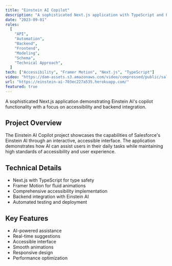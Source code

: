 ```yaml
---
title: "Einstein AI Copilot"
description: "A sophisticated Next.js application with TypeScript and Framer Motion, demonstrating Einstein AI's copilot functionality with a focus on accessibility and backend integration."
date: "2023-09-01"
roles:
  [
    "API",
    "Automation",
    "Backend",
    "Frontend",
    "Modeling",
    "Schema",
    "Technical Approach",
  ]
tech: ["Accessibility", "Framer Motion", "Next.js", "TypeScript"]
video: "https://dam-assets.s3.amazonaws.com/video/compressed/public/salesforce-einstein.mp4"
url: "https://einstein-ai-703ec227a535.herokuapp.com/"
featured: true
---
```


A sophisticated Next.js application demonstrating Einstein AI's copilot functionality with a focus on accessibility and backend integration.

## Project Overview

The Einstein AI Copilot project showcases the capabilities of Salesforce's Einstein AI through an interactive, accessible interface. The application demonstrates how AI can assist users in their daily tasks while maintaining high standards of accessibility and user experience.

## Technical Details

- Next.js with TypeScript for type safety
- Framer Motion for fluid animations
- Comprehensive accessibility implementation
- Backend integration with Einstein AI
- Automated testing and deployment

## Key Features

- AI-powered assistance
- Real-time suggestions
- Accessible interface
- Smooth animations
- Responsive design
- Performance optimization
